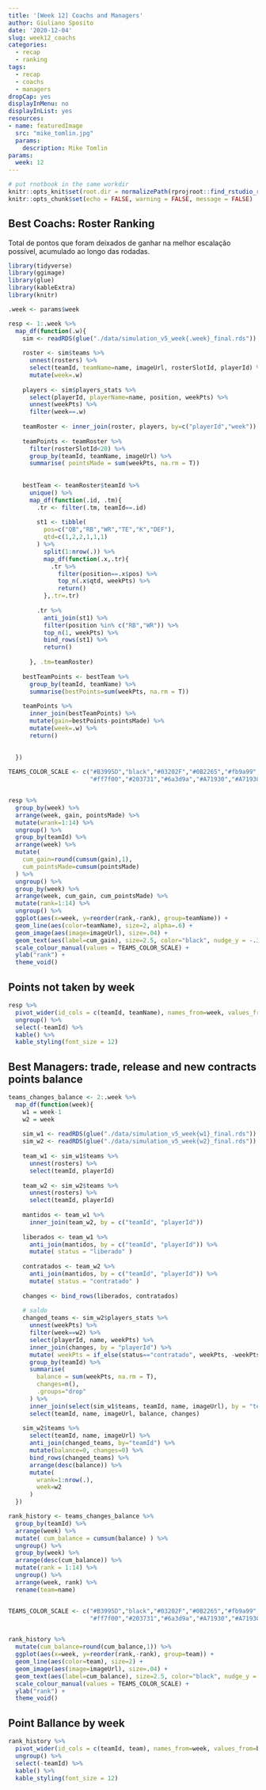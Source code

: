 ```yaml
---
title: '[Week 12] Coachs and Managers'
author: Giuliano Sposito
date: '2020-12-04'
slug: week12_coachs
categories:
  - recap
  - ranking
tags:
  - recap
  - coachs
  - managers
dropCap: yes
displayInMenu: no
displayInList: yes
resources:
- name: featuredImage
  src: "mike_tomlin.jpg"
  params:
    description: Mike Tomlin
params:
  week: 12
---
```


<!--more-->

```r
# put rnotbook in the same workdir
knitr::opts_knit$set(root.dir = normalizePath(rprojroot::find_rstudio_root_file())) 
knitr::opts_chunk$set(echo = FALSE, warning = FALSE, message = FALSE)
```

## Best Coachs: Roster Ranking

Total de pontos que foram deixados de ganhar na melhor escalação possível, acumulado ao longo das rodadas.

```r
library(tidyverse)
library(ggimage)
library(glue)
library(kableExtra)
library(knitr)

.week <- params$week

resp <- 1:.week %>% 
  map_df(function(.w){
    sim <- readRDS(glue("./data/simulation_v5_week{.week}_final.rds"))
    
    roster <- sim$teams %>% 
      unnest(rosters) %>% 
      select(teamId, teamName=name, imageUrl, rosterSlotId, playerId) %>% 
      mutate(week=.w)
    
    players <- sim$players_stats %>% 
      select(playerId, playerName=name, position, weekPts) %>% 
      unnest(weekPts) %>% 
      filter(week==.w)
    
    teamRoster <- inner_join(roster, players, by=c("playerId","week"))
    
    teamPoints <- teamRoster %>% 
      filter(rosterSlotId<20) %>% 
      group_by(teamId, teamName, imageUrl) %>% 
      summarise( pointsMade = sum(weekPts, na.rm = T))
    
    
    bestTeam <- teamRoster$teamId %>% 
      unique() %>% 
      map_df(function(.id, .tm){
        .tr <- filter(.tm, teamId==.id)
        
        st1 <- tibble(
          pos=c("QB","RB","WR","TE","K","DEF"),
          qtd=c(1,2,2,1,1,1)
        ) %>% 
          split(1:nrow(.)) %>% 
          map_df(function(.x,.tr){
            .tr %>%
              filter(position==.x$pos) %>%
              top_n(.x$qtd, weekPts) %>%
              return()
          },.tr=.tr)
        
        .tr %>% 
          anti_join(st1) %>% 
          filter(position %in% c("RB","WR")) %>% 
          top_n(1, weekPts) %>% 
          bind_rows(st1) %>% 
          return()
        
      }, .tm=teamRoster)
    
    bestTeamPoints <- bestTeam %>% 
      group_by(teamId, teamName) %>% 
      summarise(bestPoints=sum(weekPts, na.rm = T))
    
    teamPoints %>% 
      inner_join(bestTeamPoints) %>% 
      mutate(gain=bestPoints-pointsMade) %>% 
      mutate(week=.w) %>% 
      return()
  
        
  })

TEAMS_COLOR_SCALE <- c("#B3995D","black","#03202F","#0B2265","#fb9a99","#A5ACAF","#0085CA",
                       "#ff7f00","#203731","#6a3d9a","#A71930","#A71930","#FFB612","#004953")


resp %>%
  group_by(week) %>% 
  arrange(week, gain, pointsMade) %>% 
  mutate(wrank=1:14) %>% 
  ungroup() %>%
  group_by(teamId) %>% 
  arrange(week) %>% 
  mutate(
    cum_gain=round(cumsum(gain),1),
    cum_pointsMade=cumsum(pointsMade)
  ) %>% 
  ungroup() %>% 
  group_by(week) %>% 
  arrange(week, cum_gain, cum_pointsMade) %>% 
  mutate(rank=1:14) %>% 
  ungroup() %>% 
  ggplot(aes(x=week, y=reorder(rank,-rank), group=teamName)) +
  geom_line(aes(color=teamName), size=2, alpha=.6) +
  geom_image(aes(image=imageUrl), size=.04) +
  geom_text(aes(label=cum_gain), size=2.5, color="black", nudge_y = -.33) +
  scale_colour_manual(values = TEAMS_COLOR_SCALE) +
  ylab("rank") +
  theme_void()

```

## Points not taken by week

```r
resp %>% 
  pivot_wider(id_cols = c(teamId, teamName), names_from=week, values_from=gain) %>%
  ungroup() %>% 
  select(-teamId) %>% 
  kable() %>% 
  kable_styling(font_size = 12)
```

## Best Managers: trade, release and new contracts points balance

```r

teams_changes_balance <- 2:.week %>% 
  map_df(function(week){
    w1 = week-1
    w2 = week
    
    sim_w1 <- readRDS(glue("./data/simulation_v5_week{w1}_final.rds"))
    sim_w2 <- readRDS(glue("./data/simulation_v5_week{w2}_final.rds"))
    
    team_w1 <- sim_w1$teams %>% 
      unnest(rosters) %>% 
      select(teamId, playerId)
    
    team_w2 <- sim_w2$teams %>% 
      unnest(rosters) %>% 
      select(teamId, playerId)
    
    mantidos <- team_w1 %>% 
      inner_join(team_w2, by = c("teamId", "playerId"))
    
    liberados <- team_w1 %>% 
      anti_join(mantidos, by = c("teamId", "playerId")) %>% 
      mutate( status = "liberado" )
    
    contratados <- team_w2 %>% 
      anti_join(mantidos, by = c("teamId", "playerId")) %>% 
      mutate( status = "contratado" )
    
    changes <- bind_rows(liberados, contratados)
    
    # saldo
    changed_teams <- sim_w2$players_stats %>% 
      unnest(weekPts) %>% 
      filter(week==w2) %>% 
      select(playerId, name, weekPts) %>% 
      inner_join(changes, by = "playerId") %>% 
      mutate( weekPts = if_else(status=="contratado", weekPts, -weekPts)) %>% 
      group_by(teamId) %>% 
      summarise(
        balance = sum(weekPts, na.rm = T),
        changes=n(),
        .groups="drop"
      ) %>% 
      inner_join(select(sim_w1$teams, teamId, name, imageUrl), by = "teamId") %>% 
      select(teamId, name, imageUrl, balance, changes)
    
    sim_w2$teams %>% 
      select(teamId, name, imageUrl) %>% 
      anti_join(changed_teams, by="teamId") %>% 
      mutate(balance=0, changes=0) %>% 
      bind_rows(changed_teams) %>% 
      arrange(desc(balance)) %>% 
      mutate(
        wrank=1:nrow(.),
        week=w2
      )
  })

rank_history <- teams_changes_balance %>% 
  group_by(teamId) %>% 
  arrange(week) %>% 
  mutate( cum_balance = cumsum(balance) ) %>% 
  ungroup() %>% 
  group_by(week) %>% 
  arrange(desc(cum_balance)) %>% 
  mutate(rank = 1:14) %>% 
  ungroup() %>% 
  arrange(week, rank) %>% 
  rename(team=name)


TEAMS_COLOR_SCALE <- c("#B3995D","black","#03202F","#0B2265","#fb9a99","#A5ACAF","#0085CA",
                       "#ff7f00","#203731","#6a3d9a","#A71930","#A71930","#FFB612","#004953")


rank_history %>% 
  mutate(cum_balance=round(cum_balance,1)) %>% 
  ggplot(aes(x=week, y=reorder(rank,-rank), group=team)) +
  geom_line(aes(color=team), size=2) +
  geom_image(aes(image=imageUrl), size=.04) +
  geom_text(aes(label=cum_balance), size=2.5, color="black", nudge_y = -.33) +
  scale_colour_manual(values = TEAMS_COLOR_SCALE) +
  ylab("rank") +
  theme_void()

```

## Point Ballance by week

```r
rank_history %>% 
  pivot_wider(id_cols = c(teamId, team), names_from=week, values_from=balance) %>%
  ungroup() %>% 
  select(-teamId) %>% 
  kable() %>% 
  kable_styling(font_size = 12)
```
